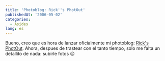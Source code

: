 ```yaml
---
title: 'Photoblog: Rick''s PhotOut'
publishedAt: '2006-05-02'
categories:
  - Asides
lang: es
---
```


Bueno, creo que es hora de lanzar oficialmente mi photoblog: [Rick's PhotOut](http://photo.jinlabs.com/). Ahora, despues de trastear con el tanto tiempo, solo me falta un detallito de nada: subirle fotos 😉
